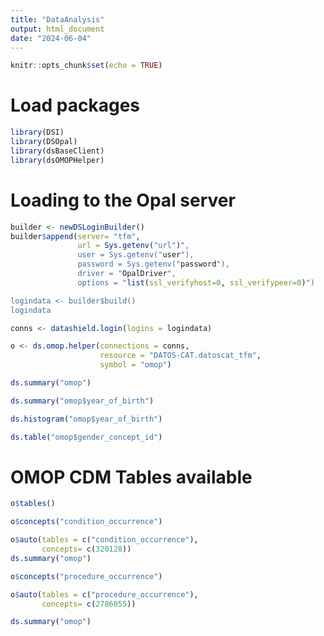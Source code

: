 ```yaml
---
title: "DataAnalysis"
output: html_document
date: "2024-06-04"
---
```


```r
knitr::opts_chunk$set(echo = TRUE)
```


# Load packages
```r
library(DSI)
library(DSOpal)
library(dsBaseClient)
library(dsOMOPHelper)
```

# Loading to the Opal server
```r
builder <- newDSLoginBuilder()
builder$append(server= "tfm", 
               url = Sys.getenv("url")", 
               user = Sys.getenv("user"),
               password = Sys.getenv("password"),
               driver = "OpalDriver",
               options = "list(ssl_verifyhost=0, ssl_verifypeer=0)")

logindata <- builder$build()
logindata
```

```r
conns <- datashield.login(logins = logindata)
```

```r
o <- ds.omop.helper(connections = conns,
                    resource = "DATOS-CAT.datoscat_tfm", 
                    symbol = "omop")
```

```r
ds.summary("omop")
```
```r
ds.summary("omop$year_of_birth")
```
```r
ds.histogram("omop$year_of_birth")
```
```r
ds.table("omop$gender_concept_id")
```

# OMOP CDM Tables available
```r
o$tables()
```

```r
o$concepts("condition_occurrence")
```

```r
o$auto(tables = c("condition_occurrence"),
       concepts= c(320128))
ds.summary("omop")
```

```r
o$concepts("procedure_occurrence")
```

```r
o$auto(tables = c("procedure_occurrence"),
       concepts= c(2786055))

ds.summary("omop")
```

